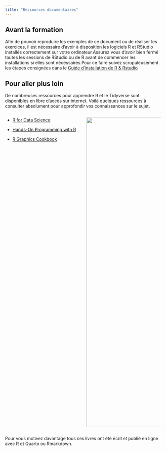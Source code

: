```yaml
---
title: "Ressources documentaires"
---
```


## Avant la formation

Afin de pouvoir reproduire les exemples de ce document ou de réaliser les exercices, il est nécessaire d'avoir à disposition les logiciels R et RStudio installés correctement sur votre ordinateur.Assurez vous d'avoir bien fermé toutes les sessions de RStudio ou de R avant de commencer les installations si elles sont nécessaires.Pour ce faire suivez scrupuleusement les étapes consignées dans le [Guide d'installation de R & Rstudio](ressources/guide-installation-r.pdf)

## Pour aller plus loin

De nombreuses ressources pour apprendre R et le Tidyverse sont disponibles en libre d'accès sur internet.
Voilà quelques ressources à consulter absolument pour approfondir vos connaissances sur le sujet.

::: columns
::: {.column width="50%"}
-   [R for Data Science](https://r4ds.had.co.nz "R for Data Science")

-   [Hands-On Programming with R](https://rstudio-education.github.io/hopr/ "Hands-On Programming with R")

-   [R Graphics Cookbook](https://r-graphics.org "R Graphics Cookbook")
:::

::: {.column width="50%"}
![](https://raw.githubusercontent.com/oousmane/intro-r/main/img/Presentation1/Slide2.png){width="1000"}
:::
:::

Pour vous motivez davantage tous ces livres ont été écrit et publié en ligne avec R et Quarto ou Rmarkdown.

